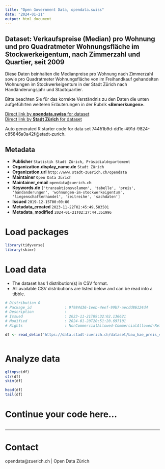 ```yaml
---
title: "Open Government Data, opendata.swiss"
date: "2024-01-21"
output: html_document
---
```


## Dataset: Verkaufspreise (Median) pro Wohnung und pro Quadratmeter Wohnungsfläche im Stockwerkeigentum, nach Zimmerzahl und Quartier, seit 2009


Diese Daten beinhalten die Medianpreise pro Wohnung nach Zimmerzahl sowie pro Quadratmeter Wohnungsfläche von im Freihandkauf gehandelten Wohnungen im Stockwerkeigentum in der Stadt Zürich nach Handänderungsjahr und Stadtquartier.

Bitte beachten Sie für das korrekte Verständnis zu den Daten die unten aufgeführten weiteren Erläuterungen in der Rubrik **«Bemerkungen»**.



[Direct link by **opendata.swiss** for dataset](https://opendata.swiss/de/dataset/verkaufspreise-median-pro-wohnung-und-pro-quadratmeter-wohnungsflache-im-stockwerkeigentum-2009-2)<br>
[Direct link by **Stadt Zürich** for dataset](https://data.stadt-zuerich.ch/dataset/bau_hae_preis_stockwerkeigentum_zimmerzahl_stadtquartier_od5155)

Auto generated R starter code for data set 74451b9d-dd1e-491d-9824-c85846a0a42f@stadt-zurich.

## Metadata

- **Publisher** `Statistik Stadt Zürich, Präsidialdepartement`
- **Organization.display_name.de** `Stadt Zürich`
- **Organization.url** `http://www.stadt-zuerich.ch/opendata`
- **Maintainer** `Open Data Zürich`
- **Maintainer_email** `opendata@zuerich.ch`
- **Keywords.de** `['transaktionsvolumen', 'tabelle', 'preis', 'handanderungen', 'wohnungen-im-stockwerkeigentum', 'liegenschaftenhandel', 'zeitreihe', 'sachdaten']`
- **Issued** `2019-12-15T00:00:00`
- **Metadata_created** `2023-11-22T02:45:49.583501`
- **Metadata_modified** `2024-01-21T02:27:44.351996`


# Load packages

```r

library(tidyverse)
library(skimr)

```

# Load data

-   The dataset has 1 distribution(s) in CSV format.
-   All available CSV distributions are listed below and can be read into a tibble.

```r

# Distribution 0
# Package_id               : 9f984d36-1eeb-4eef-99b7-aecdd86124d4
# Description              : 
# Issued                   : 2023-11-21T09:32:02.136621
# Modified                 : 2024-01-20T20:51:20.697101
# Rights                   : NonCommercialAllowed-CommercialAllowed-ReferenceNotRequired

df <- read_delim('https://data.stadt-zuerich.ch/dataset/bau_hae_preis_stockwerkeigentum_zimmerzahl_stadtquartier_od5155/download/BAU515OD5155.csv')



```

# Analyze data

```r

glimpse(df)
str(df)
skim(df)

head(df)
tail(df)

```

# Continue your code here...

```r

```

------------------------------------------------------------------------

# Contact

opendata@zuerich.ch | Open Data Zürich
